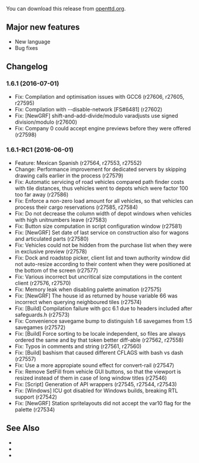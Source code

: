 {{en/-}}
{{en/Development/OTTDVersions}}

{{en/Archive/OpenTTD/Release|prev=en/Archive/OpenTTD/OpenTTD 1.6.0|next=en/Archive/OpenTTD/OpenTTD 1.7.0|date=2016-07-01}}

You can download this release from [http://www.openttd.org/en/download-stable/1.6.1 openttd.org].

==Major new features==
* New language
* Bug fixes

==Changelog==
===1.6.1 (2016-07-01)===
* Fix: Compilation and optimisation issues with GCC6 (r27606, r27605, r27595)
* Fix: Compilation with --disable-network [FS#6481] (r27602)
* Fix: [NewGRF] shift-and-add-divide/modulo varadjusts use signed division/modulo (r27600)
* Fix: Company 0 could accept engine previews before they were offered (r27598)


===1.6.1-RC1 (2016-06-01)===
* Feature: Mexican Spanish (r27564, r27553, r27552)
* Change: Performance improvement for dedicated servers by skipping drawing calls earlier in the process {{en/Development/Design Drafts/Flyspray|6402}} (r27579)
* Fix: Automatic servicing of road vehicles compared path finder costs with tile distances, thus vehicles went to depots which were factor 100 too far away {{en/Development/Design Drafts/Flyspray|6410}} (r27586)
* Fix: Enforce a non-zero load amount for all vehicles, so that vehicles can process their cargo reservations {{en/Development/Design Drafts/Flyspray|6437}} (r27585, r27584)
* Fix: Do not decrease the column width of depot windows when vehicles with high unitnumbers leave {{en/Development/Design Drafts/Flyspray|6415}} (r27583)
* Fix: Button size computation in script configuration window {{en/Development/Design Drafts/Flyspray|6461}} (r27581)
* Fix: [NewGRF] Set date of last service on construction also for wagons and articulated parts {{en/Development/Design Drafts/Flyspray|6395}} (r27580)
* Fix: Vehicles could not be hidden from the purchase list when they were in exclusive preview {{en/Development/Design Drafts/Flyspray|6454}} (r27578)
* Fix: Dock and roadstop picker, client list and town authority window did not auto-resize according to their content when they were positioned at the bottom of the screen {{en/Development/Design Drafts/Flyspray|6386}} (r27577)
* Fix: Various incorrect but uncritical size computations in the content client {{en/Development/Design Drafts/Flyspray|6449}} (r27576, r27570)
* Fix: Memory leak when disabling palette animation {{en/Development/Design Drafts/Flyspray|6404}} (r27575)
* Fix: [NewGRF] The house id as returned by house variable 66 was incorrect when querying neighboured tiles {{en/Development/Design Drafts/Flyspray|6432}} (r27574)
* Fix: [Build] Compilation failure with gcc 6.1 due to headers included after safeguards.h {{en/Development/Design Drafts/Flyspray|6467}} (r27573)
* Fix: Convenience savegame bump to distinguish 1.6 savegames from 1.5 savegames {{en/Development/Design Drafts/Flyspray|6442}} (r27572)
* Fix: [Build] Force sorting to be locale independent, so files are always ordered the same and by that token better diff-able (r27562, r27558)
* Fix: Typos in comments and string (r27561, r27560)
* Fix: [Build] bashism that caused different CFLAGS with bash vs dash (r27557)
* Fix: Use a more appropiate sound effect for convert-rail (r27547)
* Fix: Remove SetFill from vehicle GUI buttons, so that the viewport is resized instead of them in case of long window titles (r27546)
* Fix: [Script] Generation of API wrappers (r27545, r27544, r27543)
* Fix: [Windows] ICU got disabled for Windows builds, breaking RTL support {{en/Development/Design Drafts/Flyspray|6427}} (r27542)
* Fix: [NewGRF] Station spritelayouts did not accept the var10 flag for the palette {{en/Development/Design Drafts/Flyspray|6435}} (r27534)

==See Also==
* {{en/Forum|topic=74876|Forum topic for 1.6.1}}
* {{en/Archive/OpenTTD/OTTDNewsArticle|227|The 1.6.1 news article}}
* {{en/Archive/OpenTTD/OTTDNewsArticle|226|The 1.6.1-RC1 news article}}